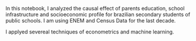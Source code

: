In this notebook, I analyzed the causal effect of parents education, school infrastructure and socioeconomic profile for  brazilian secondary students of public  schools. I am using ENEM and Census Data for the last decade. 

I applyed severeal techniques of econometrics and machine learning.
